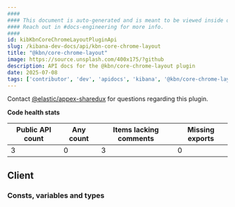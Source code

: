 ```yaml
---
####
#### This document is auto-generated and is meant to be viewed inside our experimental, new docs system.
#### Reach out in #docs-engineering for more info.
####
id: kibKbnCoreChromeLayoutPluginApi
slug: /kibana-dev-docs/api/kbn-core-chrome-layout
title: "@kbn/core-chrome-layout"
image: https://source.unsplash.com/400x175/?github
description: API docs for the @kbn/core-chrome-layout plugin
date: 2025-07-08
tags: ['contributor', 'dev', 'apidocs', 'kibana', '@kbn/core-chrome-layout']
---
```




Contact [@elastic/appex-sharedux](https://github.com/orgs/elastic/teams/appex-sharedux) for questions regarding this plugin.

**Code health stats**

| Public API count  | Any count | Items lacking comments | Missing exports |
|-------------------|-----------|------------------------|-----------------|
| 3 | 0 | 3 | 0 |

## Client

### Consts, variables and types
<DocDefinitionList data={kbnCoreChromeLayoutObj.client.misc}/>

